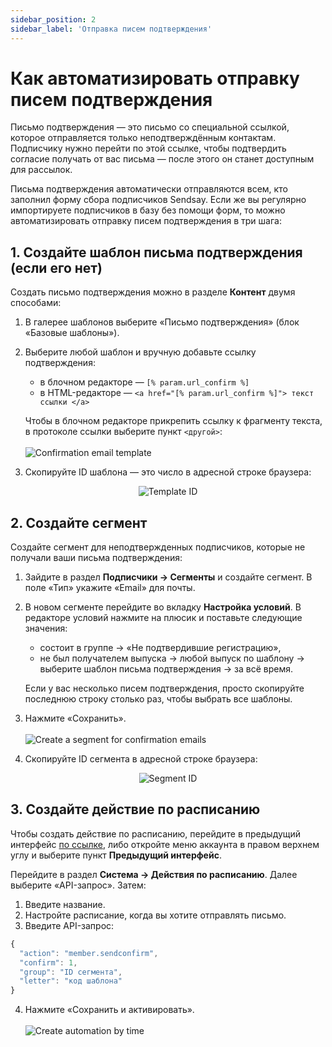 ```yaml
---
sidebar_position: 2
sidebar_label: 'Отправка писем подтверждения'
---
```



# Как автоматизировать отправку писем подтверждения

Письмо подтверждения — это письмо со специальной ссылкой, которое отправляется только неподтверждённым контактам. Подписчику нужно перейти по этой ссылке, чтобы подтвердить согласие получать от вас письма — после этого он станет доступным для рассылок.

Письма подтверждения автоматически отправляются всем, кто заполнил форму сбора подписчиков Sendsay. Если же вы регулярно импортируете подписчиков в базу без помощи форм, то можно автоматизировать отправку писем подтверждения в три шага:

## 1. Создайте шаблон письма подтверждения (если его нет)

Создать письмо подтверждения можно в разделе **Контент** двумя способами:

1. В галерее шаблонов выберите «Письмо подтверждения» (блок «Базовые шаблоны»).
2. Выберите любой шаблон и вручную добавьте ссылку подтверждения:

   - в блочном редакторе — `[% param.url_confirm %]`
   - в HTML-редакторе — `<a href="[% param.url_confirm %]"> текст ссылки </a>`

   Чтобы в блочном редакторе прикрепить ссылку к фрагменту текста, в протоколе ссылки выберите пункт `<другой>`:<br/><br/>
   ![Confirmation email template](/img/automations/automations-by-time\how-to-automate-confirmation-emails/confirmation-email-template.gif) <br/>

3. Скопируйте ID шаблона — это число в адресной строке браузера:

<p align="center">
  <img src={templateId} alt="Template ID" />
</p>

## 2. Создайте сегмент

Создайте сегмент для неподтверждeнных подписчиков, которые не получали ваши письма подтверждения:

1. Зайдите в раздел **Подписчики → Сегменты** и создайте сегмент. В поле «Тип» укажите «Email» для почты.
2. В новом сегменте перейдите во вкладку **Настройка условий**. В редакторе условий нажмите на плюсик и поставьте следующие значения:

   - состоит в группе → «Не подтвердившие регистрацию»,
   - не был получателем выпуска → любой выпуск по шаблону → выберите шаблон письма подтверждения → за всё время.

   Если у вас несколько писем подтверждения, просто скопируйте последнюю строку столько раз, чтобы выбрать все шаблоны.

3. Нажмите «Сохранить».<br/><br/>
   ![Create a segment for confirmation emails](/img/automations/automations-by-time/how-to-automate-confirmation-emails/create-a-segment-for-confirmation-emails.gif) <br/>

4. Скопируйте ID сегмента в адресной строке браузера:

<p align="center">
  <img src={segmentId} alt="Segment ID" />
</p>

## 3. Создайте действие по расписанию

Чтобы создать действие по расписанию, перейдите в предыдущий интерфейс [по ссылке](https://sendsay.ru/account/#dashboard), либо откройте меню аккаунта в правом верхнем углу и выберите пункт **Предыдущий интерфейс**.

Перейдите в раздел **Система → Действия по расписанию**. Далее выберите «API-запрос». Затем:

1. Введите название.
2. Настройте расписание, когда вы хотите отправлять письмо.
3. Введите API-запрос:

<!-- prettier-ignore -->
```js
{
  "action": "member.sendconfirm",
  "confirm": 1,
  "group": "ID сегмента",
  "letter": "код шаблона"
}
```

4. Нажмите «Сохранить и активировать».<br/><br/>
   ![Create automation by time](/img/automations/automations-by-time/how-to-automate-confirmation-emails/create-automation-by-time.gif)
